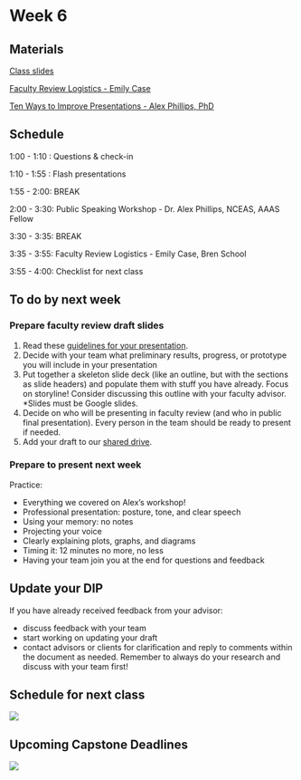 # Week 6

## Materials

[Class slides](https://docs.google.com/presentation/d/1kECb3Rui9YLXcOK0MtlnEfAQNBvujUyBVLBofLZnOAE/edit?usp=sharing)

[Faculty Review Logistics - Emily Case](https://docs.google.com/presentation/d/1SS1xtBQEhOVMLV6JcKNH5MXBEe6D4ZmWaeHTKmqhnmE/edit?usp=sharing)

[Ten Ways to Improve Presentations - Alex Phillips, PhD](https://docs.google.com/presentation/d/1z9URIEa5Ex7FtDcTMTPbQrWO7mD8XHhdzlKLZzXhfEQ/edit#slide=id.g2b923656a78_0_20)

## Schedule

1:00 - 1:10 : Questions & check-in 

1:10 - 1:55 : Flash presentations

1:55 - 2:00: BREAK

2:00 - 3:30: Public Speaking Workshop - Dr. Alex Phillips, NCEAS, AAAS Fellow

3:30 - 3:35: BREAK

3:35 - 3:55: Faculty Review Logistics - Emily Case, Bren School

3:55 - 4:00: Checklist for next class


## To do by next week

### Prepare faculty review draft slides

1. Read these [guidelines for your presentation](https://docs.google.com/presentation/d/1rMpHTbqVPNEDBZc_o8asS2wf_RsBU7IXkBNN91qx2SA/edit?usp=sharing).
2. Decide with your team what preliminary results, progress, or prototype you will include in your presentation
3. Put together a skeleton slide deck (like an outline, but with the sections as slide headers) and populate them with stuff you have already. Focus on storyline! Consider discussing this outline with your faculty advisor. *Slides must be Google slides. 
4. Decide on who will be presenting in faculty review (and who in public final presentation). Every person in the team should be ready to present if needed.
5. Add your draft to our [shared drive](https://drive.google.com/drive/folders/1P-kO4Btnb0-vWJPiP5zxzRnpfOHS762P?usp=share_link).

### Prepare to present next week

Practice: 

- Everything we covered on Alex’s workshop!
- Professional presentation: posture, tone, and clear speech
- Using your memory: no notes
- Projecting your voice
- Clearly explaining plots, graphs, and diagrams
- Timing it: 12 minutes no more, no less
- Having your team join you at the end for questions and feedback

## Update your DIP

If you have already received feedback from your advisor:

- discuss feedback with your team
- start working on updating your draft
- contact advisors or clients for clarification and reply to comments within the document as needed. Remember to always do your research and discuss with your team first! 


## Schedule for next class
![](images/presentations1.png)


## Upcoming Capstone Deadlines

![](images/winter_deadlines_4.png)
